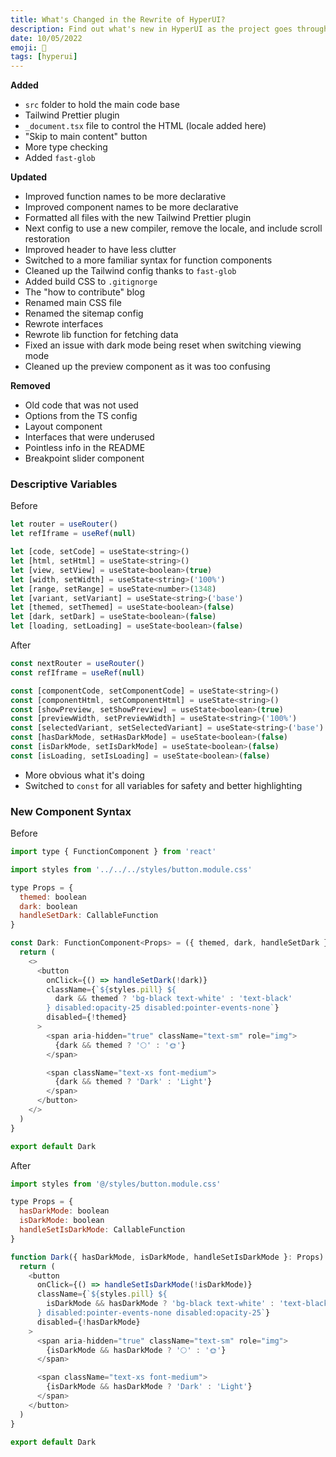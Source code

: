 ```yaml
---
title: What's Changed in the Rewrite of HyperUI?
description: Find out what's new in HyperUI as the project goes through its biggest update to date, featuring an easier process for contributors.
date: 10/05/2022
emoji: 🤯
tags: [hyperui]
---
```


**Added**

- `src` folder to hold the main code base
- Tailwind Prettier plugin
- `_document.tsx` file to control the HTML (locale added here)
- "Skip to main content" button
- More type checking
- Added `fast-glob`

**Updated**

- Improved function names to be more declarative
- Improved component names to be more declarative
- Formatted all files with the new Tailwind Prettier plugin
- Next config to use a new compiler, remove the locale, and include scroll restoration
- Improved header to have less clutter
- Switched to a more familiar syntax for function components
- Cleaned up the Tailwind config thanks to `fast-glob`
- Added build CSS to `.gitignorge`
- The "how to contribute" blog
- Renamed main CSS file
- Renamed the sitemap config
- Rewrote interfaces
- Rewrote lib function for fetching data
- Fixed an issue with dark mode being reset when switching viewing mode
- Cleaned up the preview component as it was too confusing

**Removed**

- Old code that was not used
- Options from the TS config
- Layout component
- Interfaces that were underused
- Pointless info in the README
- Breakpoint slider component

### Descriptive Variables

Before

```js
let router = useRouter()
let refIframe = useRef(null)

let [code, setCode] = useState<string>()
let [html, setHtml] = useState<string>()
let [view, setView] = useState<boolean>(true)
let [width, setWidth] = useState<string>('100%')
let [range, setRange] = useState<number>(1348)
let [variant, setVariant] = useState<string>('base')
let [themed, setThemed] = useState<boolean>(false)
let [dark, setDark] = useState<boolean>(false)
let [loading, setLoading] = useState<boolean>(false)
```

After

```js
const nextRouter = useRouter()
const refIframe = useRef(null)

const [componentCode, setComponentCode] = useState<string>()
const [componentHtml, setComponentHtml] = useState<string>()
const [showPreview, setShowPreview] = useState<boolean>(true)
const [previewWidth, setPreviewWidth] = useState<string>('100%')
const [selectedVariant, setSelectedVariant] = useState<string>('base')
const [hasDarkMode, setHasDarkMode] = useState<boolean>(false)
const [isDarkMode, setIsDarkMode] = useState<boolean>(false)
const [isLoading, setIsLoading] = useState<boolean>(false)
```

- More obvious what it's doing
- Switched to `const` for all variables for safety and better highlighting

### New Component Syntax

Before

```js
import type { FunctionComponent } from 'react'

import styles from '../../../styles/button.module.css'

type Props = {
  themed: boolean
  dark: boolean
  handleSetDark: CallableFunction
}

const Dark: FunctionComponent<Props> = ({ themed, dark, handleSetDark }) => {
  return (
    <>
      <button
        onClick={() => handleSetDark(!dark)}
        className={`${styles.pill} ${
          dark && themed ? 'bg-black text-white' : 'text-black'
        } disabled:opacity-25 disabled:pointer-events-none`}
        disabled={!themed}
      >
        <span aria-hidden="true" className="text-sm" role="img">
          {dark && themed ? '🌕' : '🌞'}
        </span>

        <span className="text-xs font-medium">
          {dark && themed ? 'Dark' : 'Light'}
        </span>
      </button>
    </>
  )
}

export default Dark
```

After

```js
import styles from '@/styles/button.module.css'

type Props = {
  hasDarkMode: boolean
  isDarkMode: boolean
  handleSetIsDarkMode: CallableFunction
}

function Dark({ hasDarkMode, isDarkMode, handleSetIsDarkMode }: Props) {
  return (
    <button
      onClick={() => handleSetIsDarkMode(!isDarkMode)}
      className={`${styles.pill} ${
        isDarkMode && hasDarkMode ? 'bg-black text-white' : 'text-black'
      } disabled:pointer-events-none disabled:opacity-25`}
      disabled={!hasDarkMode}
    >
      <span aria-hidden="true" className="text-sm" role="img">
        {isDarkMode && hasDarkMode ? '🌕' : '🌞'}
      </span>

      <span className="text-xs font-medium">
        {isDarkMode && hasDarkMode ? 'Dark' : 'Light'}
      </span>
    </button>
  )
}

export default Dark
```
